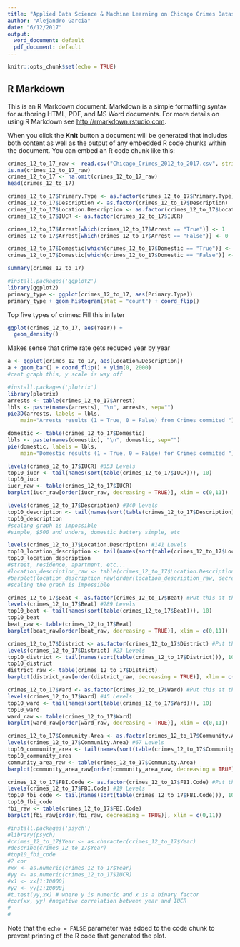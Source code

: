 ```yaml
---
title: "Applied Data Science & Machine Learning on Chicago Crimes Dataset"
author: "Alejandro Garcia"
date: "6/12/2017"
output:
  word_document: default
  pdf_document: default
---
```


```r
knitr::opts_chunk$set(echo = TRUE)
```

## R Markdown

This is an R Markdown document. Markdown is a simple formatting syntax for authoring HTML, PDF, and MS Word documents. For more details on using R Markdown see <http://rmarkdown.rstudio.com>.

When you click the **Knit** button a document will be generated that includes both content as well as the output of any embedded R code chunks within the document. You can embed an R code chunk like this:

```r
crimes_12_to_17_raw <- read.csv("Chicago_Crimes_2012_to_2017.csv", stringsAsFactors = FALSE)
is.na(crimes_12_to_17_raw)
crimes_12_to_17 <- na.omit(crimes_12_to_17_raw)
head(crimes_12_to_17)
```


```r
crimes_12_to_17$Primary.Type <- as.factor(crimes_12_to_17$Primary.Type) 
crimes_12_to_17$Description <- as.factor(crimes_12_to_17$Description) 
crimes_12_to_17$Location.Description <- as.factor(crimes_12_to_17$Location.Description) 
crimes_12_to_17$IUCR <- as.factor(crimes_12_to_17$IUCR) 

crimes_12_to_17$Arrest[which(crimes_12_to_17$Arrest == "True")] <- 1
crimes_12_to_17$Arrest[which(crimes_12_to_17$Arrest == "False")] <- 0

crimes_12_to_17$Domestic[which(crimes_12_to_17$Domestic == "True")] <- 1
crimes_12_to_17$Domestic[which(crimes_12_to_17$Domestic == "False")] <- 0
```
```r
summary(crimes_12_to_17)
```

```r
#install.packages('ggplot2')
library(ggplot2)
primary_type <- ggplot(crimes_12_to_17, aes(Primary.Type))
primary_type + geom_histogram(stat = "count") + coord_flip()
```
Top five types of crimes: Fill this in later

```r
ggplot(crimes_12_to_17, aes(Year)) +
  geom_density()
```
Makes sense that crime rate gets reduced year by year

```r
a <- ggplot(crimes_12_to_17, aes(Location.Description))
a + geom_bar() + coord_flip() + ylim(0, 2000)
#cant graph this, y scale is way off
```

```r
#install.packages('plotrix')
library(plotrix)
arrests <- table(crimes_12_to_17$Arrest)
lbls <- paste(names(arrests), "\n", arrests, sep="")
pie3D(arrests, labels = lbls, 
  	main="Arrests results (1 = True, 0 = False) from Crimes commited ")
```
```r
domestic <- table(crimes_12_to_17$Domestic)
lbls <- paste(names(domestic), "\n", domestic, sep="")
pie(domestic, labels = lbls, 
  	main="Domestic results (1 = True, 0 = False) for Crimes commited ")
```
```r
levels(crimes_12_to_17$IUCR) #353 Levels
top10_iucr <- tail(names(sort(table(crimes_12_to_17$IUCR))), 10)
top10_iucr
iucr_raw <- table(crimes_12_to_17$IUCR)
barplot(iucr_raw[order(iucr_raw, decreasing = TRUE)], xlim = c(0,11))
```
```r
levels(crimes_12_to_17$Description) #340 Levels
top10_description <- tail(names(sort(table(crimes_12_to_17$Description))), 10)
top10_description
#scaling graph is impossible
#simple, $500 and unders, domestic battery simple, etc
```
```r
levels(crimes_12_to_17$Location.Description) #141 Levels
top10_location_description <- tail(names(sort(table(crimes_12_to_17$Location.Description))), 10)
top10_location_description
#street, residence, apartment, etc...
#location_description_raw <- table(crimes_12_to_17$Location.Description)
#barplot(location_description_raw[order(location_description_raw, decreasing = TRUE)], xlim = c(0,11))
#scaling the graph is impossible
```


```r
crimes_12_to_17$Beat <- as.factor(crimes_12_to_17$Beat) #Put this at the beggining of the report
levels(crimes_12_to_17$Beat) #289 Levels
top10_beat <- tail(names(sort(table(crimes_12_to_17$Beat))), 10)
top10_beat
beat_raw <- table(crimes_12_to_17$Beat)
barplot(beat_raw[order(beat_raw, decreasing = TRUE)], xlim = c(0,11))
```
```r
crimes_12_to_17$District <- as.factor(crimes_12_to_17$District) #Put this at the beggining of the report
levels(crimes_12_to_17$District) #23 Levels
top10_district <- tail(names(sort(table(crimes_12_to_17$District))), 10)
top10_district
district_raw <- table(crimes_12_to_17$District)
barplot(district_raw[order(district_raw, decreasing = TRUE)], xlim = c(0,11))
```
```r
crimes_12_to_17$Ward <- as.factor(crimes_12_to_17$Ward) #Put this at the beggining of the report
levels(crimes_12_to_17$Ward) #45 Levels
top10_ward <- tail(names(sort(table(crimes_12_to_17$Ward))), 10)
top10_ward
ward_raw <- table(crimes_12_to_17$Ward)
barplot(ward_raw[order(ward_raw, decreasing = TRUE)], xlim = c(0,11))
```


```r
crimes_12_to_17$Community.Area <- as.factor(crimes_12_to_17$Community.Area) #Put this at the beggining of the report
levels(crimes_12_to_17$Community.Area) #67 Levels
top10_community_area <- tail(names(sort(table(crimes_12_to_17$Community.Area))), 10)
top10_community_area
community_area_raw <- table(crimes_12_to_17$Community.Area)
barplot(community_area_raw[order(community_area_raw, decreasing = TRUE)], xlim = c(0,11))
```

```r
crimes_12_to_17$FBI.Code <- as.factor(crimes_12_to_17$FBI.Code) #Put this at the beggining of the report
levels(crimes_12_to_17$FBI.Code) #19 Levels
top10_fbi_code <- tail(names(sort(table(crimes_12_to_17$FBI.Code))), 10)
top10_fbi_code
fbi_raw <- table(crimes_12_to_17$FBI.Code)
barplot(fbi_raw[order(fbi_raw, decreasing = TRUE)], xlim = c(0,11))
```

```r
#install.packages('psych')
#library(psych)
#crimes_12_to_17$Year <- as.character(crimes_12_to_17$Year)
#describe(crimes_12_to_17$Year)
#top10_fbi_code
#? cor
#xx <- as.numeric(crimes_12_to_17$Year)
#yy <- as.numeric(crimes_12_to_17$IUCR)
#x1 <- xx[1:10000]
#y2 <- yy[1:10000]
#t.test(yy,xx) # where y is numeric and x is a binary factor
#cor(xx, yy) #negative correlation between year and IUCR
#
#
```

Note that the `echo = FALSE` parameter was added to the code chunk to prevent printing of the R code that generated the plot.
